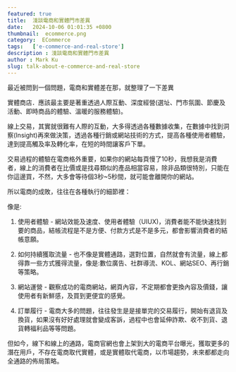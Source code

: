 ```yaml
---
featured: true
title:  淺談電商和實體門市差異
date:   2024-10-06 01:01:35 +0800
thumbnail:  ecommerce.png
category:  ECommerce
tags:   ['e-commerce-and-real-store']
description : 淺談電商和實體門市差異
author : Mark Ku
slug: talk-about-e-commerce-and-real-store
---
```

最近被問到一個問題，電商和實體差在那，就整理了一下差異  

實體商店．應該最主要是著重透過人際互動、深度經營(選址、門市氛圍、節慶及活動、即時商品的體驗、溫暖的服務體驗)。  

線上交易，其實就很難有人際的互動，大多得透過各種數據收集，在數據中找到洞察(Insight)再來做決策，透過各種行銷或網站技術的方式，提高各種使用者體驗，達到提高觸及率及轉化率，在短的時間讓客戶下單。  

交易過程的體驗在電商格外重要，如果你的網站每頁慢了10秒，我想我是消費者，線上的消費者在比價或是找尋類似的產品相當容易，除非品類很特別，只能在你這邊買，不然，大多會等待個3秒~5秒間，就可能會離開你的網站。

所以電商的成敗，往往在各種執行的細節裡：  

像是:  

1. 使用者體驗 - 網站效能及速度、使用者體驗（UIUX)，消費者能不能快速找到要的商品，結帳流程是不是方便、付款方式是不是多元，都會影響消費者的結帳意願。  

2. 如何持續獲取流量 - 也不像是實體通路，選對位置，自然就會有流量，線上都得靠一些方式獲得流量，像是:數位廣告、社群導流、KOL、網站SEO、再行銷等策略。  

3. 網站運營 - 觀察成功的電商網站，網頁內容，不定期都會更換內容及價錢，讓使用者有新鮮感，及買到更便宜的感覺。  

4. 訂單履行 - 電商大多的問題，往往發生是是接單完的交易履行，開始有退貨及換貨，如果沒有好好處理就會變成客訴，過程中也會延伸詐欺、收不到貨、退貨轉福利品等等問題。  

但如今，線下和線上的通路，電商官網也會上架到大的電商平台曝光，獲取更多的潛在用戶，不存在電商取代實體，或是實體取代電商，以市場趨勢，未來都都走向全通路的佈局策略。  